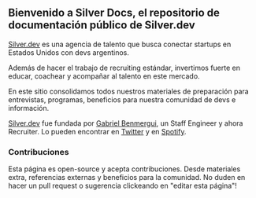 
## Bienvenido a Silver Docs, el repositorio de documentación público de Silver.dev

[Silver.dev](https://silver.dev) es una agencia de talento que busca conectar startups en Estados Unidos con devs argentinos.

Además de hacer el trabajo de recruiting estándar, invertimos fuerte en educar, coachear y acompañar al talento en este mercado.

En este sitio consolidamos todos nuestros materiales de preparación para entrevistas, programas, beneficios para nuestra comunidad de devs e información.

[Silver.dev](https://silver.dev) fue fundada por [Gabriel Benmergui](https://www.linkedin.com/in/gabriel-benmergui/), un Staff Engineer y ahora Recruiter.
Lo pueden encontrar en [Twitter](https://silver.dev/twitter) y en [Spotify](https://silver.dev/podcast).

### Contribuciones

Esta página es open-source y acepta contribuciones. Desde materiales extra, referencias externas y beneficios para la comunidad.
No duden en hacer un pull request o sugerencia clickeando en "editar esta página"!
